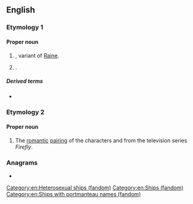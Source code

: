 {{also|rayne}}
==English==

===Etymology 1===
{{rfe|en}}

====Proper noun====
{{en-proper noun}}

# {{surname|en|from=given names}}, variant of [[Raine]].
# {{given name|en|female}}.

=====Derived terms=====
* {{l|en|Raynes Park}}

===Etymology 2===
{{blend|en|River|Jayne}}

====Proper noun====
{{en-proper noun}}

# {{lb|en|fandom slang}} The [[romantic]] [[pairing]] of the characters {{w|River Tam}} and {{w|Jayne Cobb}} from the television series ''Firefly''.

===Anagrams===
* {{anagrams|en|a=aenry|Aeryn|Arney|Neary|Neyra|Raney|Yaren|aryne|renay|yarne|yearn}}

[[Category:en:Heterosexual ships (fandom)]]
[[Category:en:Ships (fandom)]]
[[Category:en:Ships with portmanteau names (fandom)]]